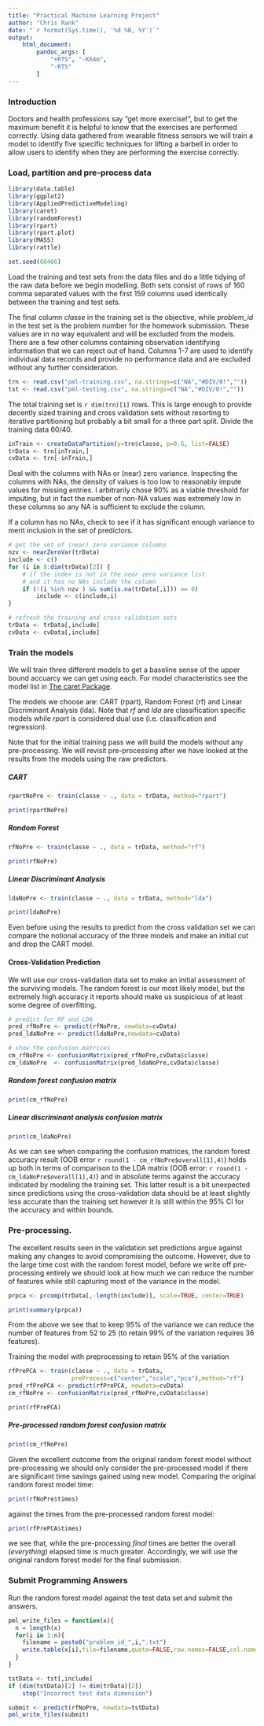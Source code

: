 ```yaml
---
title: "Practical Machine Learning Project"
author: "Chris Rank"
date: "`r format(Sys.time(), '%d %B, %Y')`"
output:
    html_document:
        pandoc_args: [
            "+RTS", "-K64m",
            "-RTS"
        ]
---
```

### Introduction


Doctors and health professions say "get more exercise!", but to get the maximum benefit it is helpful to know that the exercises are performed correctly.  Using data gathered from wearable fitness sensors we will train a model to identify five specific techniques for lifting a barbell in order to allow users to identify when they are performing the exercise correctly.

### Load, partition and pre-process data


```r
library(data.table)
library(ggplot2)
library(AppliedPredictiveModeling)
library(caret)
library(randomForest)
library(rpart)
library(rpart.plot)
library(MASS)
library(rattle)

set.seed(60466)
```

Load the training and test sets from the data files and do a little tidying of the raw data before we begin modelling. Both sets consist of rows of 160 comma separated values with the first 159 columns used identically between the training and test sets.

The final column _classe_ in the training set is the objective, while _problem_id_ in the test set is the problem number for the homework submission. These values are in no way equivalent and will be excluded from the models. There are a few other columns containing observation identifying information that we can reject out of hand. Columns 1-7 are used to identify individual data records and provide no performance data and are excluded without any further consideration. 

```r
trn <- read.csv("pml-training.csv", na.strings=c("NA","#DIV/0!",""))
tst <- read.csv("pml-testing.csv", na.strings=c("NA","#DIV/0!",""))
```

The total training set is ```r dim(trn)[1]``` rows. This is large enough to provide decently sized  training and cross validation sets without resorting to iterative partitioning but probably a bit small for a three part split. Divide the training data 60/40.

```r
inTrain <- createDataPartition(y=trn$classe, p=0.6, list=FALSE)
trData <- trn[inTrain,]
cvData <- trn[-inTrain,]
```

Deal with the columns with NAs or (near) zero variance. Inspecting the columns with NAs, the density of values is too low to reasonably impute values for missing entries. I arbitrarily chose 90% as a viable threshold for imputing, but in fact the number of non-NA values was extremely low in these columns so any NA is sufficient to exclude the column.

If a column has no NAs, check to see if it has significant enough variance to merit inclusion in the set of predictors. 

```r
# get the set of (near) zero variance columns
nzv <- nearZeroVar(trData)
include <- c()
for (i in 8:dim(trData)[2]) {
    # if the index is not in the near zero variance list
    # and it has no NAs include the column
    if (!(i %in% nzv ) && sum(is.na(trData[,i])) == 0)
        include <- c(include,i)
}

# refresh the training and cross validation sets
trData <- trData[,include]
cvData <- cvData[,include]
```

### Train the models

We will train three different models to get a baseline sense of the upper bound accuarcy we can get using each. For model characteristics see the model list in [The caret Package](http://topepo.github.io/caret/modelList.html).


The models we choose are: CART (rpart), Random Forest (rf) and Linear Discriminant Analysis (lda). Note that _rf_ and _lda_ are classification specific models while _rpart_ is considered dual use (i.e. classification and regression). 

Note that for the initial training pass we will build the models without any pre-processing. We will revisit pre-processing after we have looked at the results from the models using the raw predictors.  

##### CART

```r
rpartNoPre <- train(classe ~ ., data = trData, method="rpart")
```
```r
print(rpartNoPre)
```


##### Random Forest

```r
rfNoPre <- train(classe ~ ., data = trData, method="rf")
```
```r
print(rfNoPre)
```


##### Linear Discriminant Analysis

```r
ldaNoPre <- train(classe ~ ., data = trData, method="lda")
```
```r
print(ldaNoPre)
```


Even before using the results to predict from the cross validation set we can compare the notional accuracy of the three models and make an initial cut and drop the CART model.

#### Cross-Validation Prediction

We will use our cross-validation data set to make an initial assessment of the surviving models. The random forest is our most likely model, but the extremely high accuracy it reports should make us suspicious of at least some degree of overfitting.

```r
# predict for RF and LDA
pred_rfNoPre <- predict(rfNoPre, newdata=cvData)
pred_ldaNoPre <- predict(ldaNoPre,newdata=cvData)

# show the confusion matrices
cm_rfNoPre <- confusionMatrix(pred_rfNoPre,cvData$classe)
cm_ldaNoPre  <- confusionMatrix(pred_ldaNoPre,cvData$classe)
```

##### Random forest confusion matrix
```r
print(cm_rfNoPre)
```

##### Linear discriminant analysis confusion matrix
```r
print(cm_ldaNoPre)
```


As we can see when comparing the confusion matrices, the random forest accuracy result (OOB error `r round(1 - cm_rfNoPre$overall[1],4)`) holds up both in terms of comparison to the LDA matrix (OOB error: `r round(1 - cm_ldaNoPre$overall[1],4)`) and in absolute terms against the accuracy indicated by modeling the training set. This latter result is a bit unexpected since predictions using the cross-validation data should be at least slightly less accurate than the training set however it is still within the 95% CI for the accuracy and within bounds.


### Pre-processing. 

The excellent results seen in the validation set predictions argue against making any changes to avoid compromising the outcome. However, due to the large time cost with the random forest model, before we write off pre-processing entirely we should look at how much we can reduce the number of features while still capturing most of the variance in the model.


```r
prpca <- prcomp(trData[,-length(include)], scale=TRUE, center=TRUE)
```
```r
print(summary(prpca))
```


From the above we see that to keep 95% of the variance we can reduce the number of features from 52 to 25 (to retain 99% of the variation requires 36 features).


Training the model with preprocessing to retain 95% of the variation
```r
rfPrePCA <- train(classe ~ ., data = trData, 
                  preProcess=c("center","scale","pca"),method="rf")
pred_rfPrePCA <- predict(rfPrePCA, newdata=cvData)
cm_rfNoPre <- confusionMatrix(pred_rfNoPre,cvData$classe)
```

```r
print(rfPrePCA)
```

##### Pre-processed random forest confusion matrix

```r
print(cm_rfNoPre)
```


Given the excellent outcome from the original random forest model without pre-processing we should only consider the pre-processed model if there are significant time savings gained using new model. Comparing the original random forest model time:

```r
print(rfNoPre$times)
```


against the times from the pre-processed random forest model:


```r
print(rfPrePCA$times)
```

we see that, while the pre-processing _final_ times are better the overall (_everything_) elapsed time is much greater. Accordingly, we will use the original random forest model for the final submission.

### Submit Programming Answers

Run the random forest model against the test data set and submit the answers.

```r
pml_write_files = function(x){
  n = length(x)
  for(i in 1:n){
    filename = paste0("problem_id_",i,".txt")
    write.table(x[i],file=filename,quote=FALSE,row.names=FALSE,col.names=FALSE)
  }
}

tstData <- tst[,include]
if (dim(tstData)[2] != dim(trData)[2])
    stop("Incorrect test data dimension")

submit <- predict(rfNoPre, newdata=tstData)
pml_write_files(submit)
```